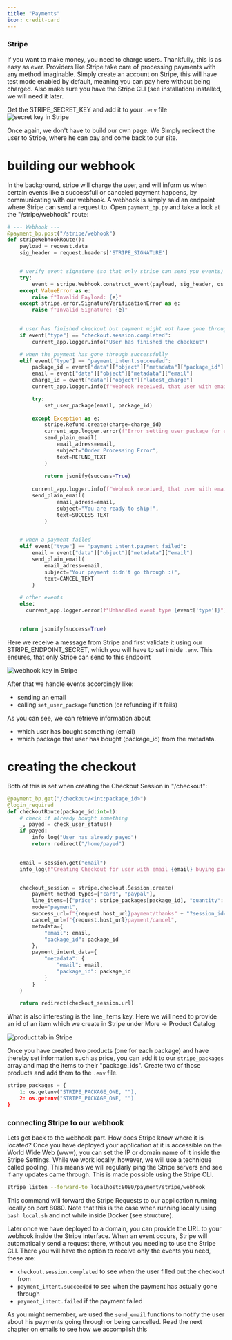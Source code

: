 ```yaml
---
title: "Payments"
icon: credit-card
---
```

### Stripe
If you want to make money, you need to charge users. Thankfully, this is as easy as ever. Providers like 
Stripe take care of processing payments with any method imaginable. Simply create an account on Stripe, this
will have test mode enabled by default, meaning you can pay here without being charged. Also make sure you have
the Stripe CLI (see installation) installed, we will need it later.

Get the STRIPE_SECRET_KEY and add it to your `.env` file
<img src="../images/stripe-sk.png" alt="secret key in Stripe"/>

Once again, we don't have to build our own page.
We Simply redirect the user to Stripe, where he can pay and come back to our site. 

# building our webhook
In the background, stripe will charge the user, and will inform us when certain events like
a successfull or canceled payment happens, by communicating with our webhook. A webhook is simply said
an endpoint where Stripe can send a request to. Open ``payment_bp.py`` and take a look at the "/stripe/webhook" route:

```python payment_bp.py
# --- Webhook ---
@payment_bp.post("/stripe/webhook")
def stripeWebhookRoute():
    payload = request.data
    sig_header = request.headers['STRIPE_SIGNATURE']


    # verify event signature (so that only stripe can send you events)
    try:
        event = stripe.Webhook.construct_event(payload, sig_header, os.getenv("STRIPE_ENDPOINT_SECRET"))
    except ValueError as e:
        raise f"Invalid Payload: {e}"
    except stripe.error.SignatureVerificationError as e:
        raise f"Invalid Signature: {e}"
    

    # user has finished checkout but payment might not have gone through yet
    if event["type"] == "checkout.session.completed":
        current_app.logger.info("User has finished the checkout")

    # when the payment has gone through successfully
    elif event["type"] == "payment_intent.succeeded":
        package_id = event["data"]["object"]["metadata"]["package_id"]
        email = event["data"]["object"]["metadata"]["email"]
        charge_id = event["data"]["object"]["latest_charge"]
        current_app.logger.info(f"Webhook received, that user with email {email} has bought package number {package_id}")

        try:
            set_user_package(email, package_id)
            
        except Exception as e:
            stripe.Refund.create(charge=charge_id)
            current_app.logger.error(f"Error setting user package for email {email}: {str(e)}. Charge {charge_id} refunded.")
            send_plain_email(
                email_adress=email,
                subject="Order Processing Error",
                text=REFUND_TEXT
            )
            
            return jsonify(success=True)
            
        current_app.logger.info(f"Webhook received, that user with email {email} has bought package number {package_id}")
        send_plain_email(
                email_adress=email,
                subject="You are ready to ship!",
                text=SUCCESS_TEXT
            )


    # when a payment failed
    elif event["type"] == "payment_intent.payment_failed":
        email = event["data"]["object"]["metadata"]["email"]
        send_plain_email(
            email_adress=email,
            subject="Your payment didn't go through :(",
            text=CANCEL_TEXT
        )

    # other events
    else:
      current_app.logger.error(f"Unhandled event type {event['type']}")


    return jsonify(success=True)
```

Here we receive a message from Stripe and first validate it using our STRIPE_ENDPOINT_SECRET, which you will
have to set inside ``.env``. This ensures, that only Stripe can send to this endpoint

<img src="../images/stripe-wk.png" alt="webhook key in Stripe"/>

After that we handle events accordingly like:
- sending an email 
- calling ``set_user_package`` function (or refunding if it fails)


As you can see, we can retrieve information about 
- which user has bought something (email)
- which package that user has bought (package_id)
from the metadata.


# creating the checkout
Both of this is set when creating the Checkout Session in "/checkout":

```python payment_bp.py
@payment_bp.get("/checkout/<int:package_id>")
@login_required
def checkoutRoute(package_id:int=1):
    # check if already bought something
    _, payed = check_user_status()
    if payed:
        info_log("User has already payed")
        return redirect("/home/payed")
    

    email = session.get("email")
    info_log(f"Creating Checkout for user with email {email} buying package number {package_id}")


    checkout_session = stripe.checkout.Session.create(
        payment_method_types=["card", "paypal"],
        line_items=[{"price": stripe_packages[package_id], "quantity": 1}],
        mode="payment",
        success_url=f"{request.host_url}payment/thanks" + "?session_id={CHECKOUT_SESSION_ID}",
        cancel_url=f"{request.host_url}payment/cancel",
        metadata={
            "email": email,
            "package_id": package_id
        },
        payment_intent_data={
            "metadata": {
                "email": email,
                "package_id": package_id
            }
        }
    )

    return redirect(checkout_session.url)
``` 

What is also interesting is the line_items key. Here we will need to provide an id of an item which we create in Stripe
under More -> Product Catalog

<img src="../images/stripe_catalog.png" alt="product tab in Stripe"/>

Once you have created two products (one for each package) and have thereby set information such as price, you can
add it to our ``stripe_packages`` array and map the items to their "package_ids". Create two of those products and
add them to the `.env` file.

```python payment_bp.py
stripe_packages = {
    1: os.getenv("STRIPE_PACKAGE_ONE, ""),
    2: os.getenv("STRIPE_PACKAGE_ONE, "")
}
```

### connecting Stripe to our webhook
Lets get back to the webhook part. How does Stripe know where it is located? Once you have deployed your application at it
is accessible on the World Wide Web (www), you can set the IP or domain name of it inside the Stripe Settings. While we work
locally, however, we will use a technique called pooling. This means we will regularly ping the Stripe servers and see if any
updates came through. This is made possible using the Stripe CLI.

```bash
stripe listen --forward-to localhost:8080/payment/stripe/webhook
```

This command will forward the Stripe Requests to our application running locally on port 8080. Note that this is the case
when running locally using ``bash local.sh`` and not while inside Docker (see structure).

Later once we have deployed to a domain, you can provide the URL to your webhook inside 
the Stripe interface.
When an event occurs, Stripe will automatically send a request there, without you needing to use the Stripe CLI. 
There you will have the option to receive only the events you need, these are:
- `checkout.session.completed` to see when the user filled out the checkout from
- `payment_intent.succeeded` to see when the payment has actually gone through
- `payment_intent.failed` if the payment failed

As you might remember, we used the ``send_email`` functions to notify the user about his payments going through or being
cancelled. Read the next chapter on emails to see how we accomplish this